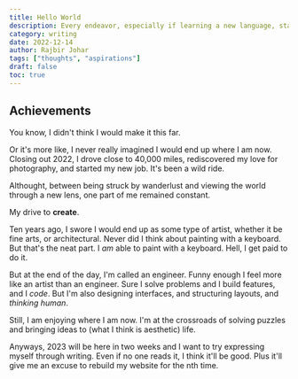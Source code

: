 ```yaml
---
title: Hello World
description: Every endeavor, especially if learning a new language, starts off with Hello World. Here are my thoughts on what where I've come from and what I want to accomplish in 2023.
category: writing
date: 2022-12-14
author: Rajbir Johar
tags: ["thoughts", "aspirations"]
draft: false
toc: true
---
```


## Achievements

You know, I didn't think I would make it this far.

Or it's more like, I never really imagined I would end up where I am now. Closing out 2022,
I drove close to 40,000 miles, rediscovered my love for photography, and started my new job.
It's been a wild ride.

Althought, between being struck by wanderlust and viewing the world through a new lens, one part of me
remained constant.

My drive to **create**.

Ten years ago, I swore I would end up as some type of artist,
whether it be fine arts, or architectural. Never did I think about painting with a keyboard. But that's
the neat part. I _am_ able to paint with a keyboard. Hell, I get paid to do it.

But at the end of the day, I'm called an engineer. Funny enough I feel more like an artist than an
engineer. Sure I solve problems and I build features, and I _code_. But I'm also designing interfaces,
and structuring layouts, and _thinking human_.

Still, I am enjoying where I am now. I'm at the crossroads of solving puzzles and bringing ideas to
(what I think is aesthetic) life.

Anyways, 2023 will be here in two weeks and I want to try expressing myself through writing. Even if no one
reads it, I think it'll be good. Plus it'll give me an excuse to rebuild my website for the nth time.
